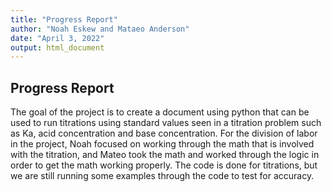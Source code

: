 ---
title: "Progress Report"
author: "Noah Eskew and Mataeo Anderson"
date: "April 3, 2022"
output: html_document
---


## Progress Report

The goal of the project is to create a document using python that can be used to run titrations using standard values seen in a titration problem such as Ka, acid concentration and base concentration. For the division of labor in the project, Noah focused on working through the math that is involved with the titration, and Mateo took the math and worked through the logic in order to get the math working properly. The code is done for titrations, but we are still running some examples through the code to test for accuracy. 

